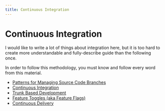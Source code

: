 ```yaml
---
title: Continuous Integration
---
```


# Continuous Integration

I would like to write a lot of things about integration here, but it is too hard to create more understandable and fully-describe
guide than the following once.

In order to follow this methodology, you must know and follow every word from this material.

- [Patterns for Managing Source Code Branches](https://martinfowler.com/articles/branching-patterns.html#continuous-integration)
- [Continuous Integration](https://martinfowler.com/articles/continuousIntegration.html)
- [Trunk Based Development](https://trunkbaseddevelopment.com/continuous-integration/)
- [Feature Toggles (aka Feature Flags)](https://martinfowler.com/articles/feature-toggles.html)
- [Continuous Delivery](https://continuousdelivery.com/)